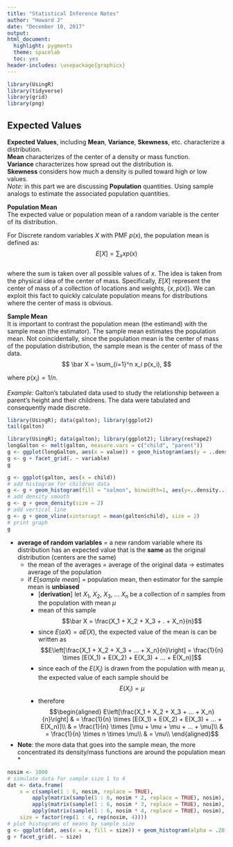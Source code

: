 ```yaml
---
title: "Statistical Inference Notes"
author: "Howard J"
date: "December 10, 2017"
output:
html_document:
  highlight: pygments
  theme: spacelab
  toc: yes
header-includes: \usepackage{graphicx}
---
```


```r
library(UsingR)
library(tidyverse)
library(grid)
library(png)
```


## Expected Values
__Expected Values__, including __Mean__, __Variance__, __Skewness__, etc. characterize a distribution.  
__Mean__ characterizes of the center of a density or mass function.  
__Variance__ characterizes how spread out the distribution is.  
__Skewness__ considers how much a density is pulled toward high or low values.  
*Note:* in this part we are discussing __Population__ quantities. Using sample analogs to estimate the associated population quantities.  


__Population Mean__  
The expected value or population mean of a random variable is the center of its distribution.  

For Discrete random variables $X$ with PMF $p(x)$, the population mean is defined as:  
$$
E[X] = \sum_{x} xp(x)
$$  
where the sum is taken over all possible values of $x$. The idea is taken from the physical idea of the center of mass. Specifically, $E[X]$ represent the center of mass of a collection of locations and weights, $\{x,p(x)\}$. We can exploit this fact to quickly calculate population means for distributions where the center of mass is obvious.  


__Sample Mean__  
It is important to contrast the population mean (the estimand) with the sample mean (the estimator). The sample mean estimates the population mean. Not coincidentally, since the population mean is the center of mass of the population distribution, the sample mean is the center of mass of the data.  
$$
\bar X = \sum_{i=1}^n x_i p(x_i),
$$  

where $p(x_i) = 1/n$.

*Example:* Galton's tabulated data used to study the relationship between a parent's height and their childrens. The data were tabulated and consequently made discrete.  

```r
library(UsingR); data(galton); library(ggplot2)
tail(galton)
```

```r
library(UsingR); data(galton); library(ggplot2); library(reshape2)
longGalton <- melt(galton, measure.vars = c("child", "parent"))
g <- ggplot(longGalton, aes(x = value)) + geom_histogram(aes(y = ..density.., fill = variable), binwidth=1, color = "black") + geom_density(size = 2)
g <- g + facet_grid(. ~ variable)
g
```


```r
g <- ggplot(galton, aes(x = child))
# add histogram for children data
g <- g + geom_histogram(fill = "salmon", binwidth=1, aes(y=..density..), colour="black")
# add density smooth
g <- g + geom_density(size = 2)
# add vertical line
g <- g + geom_vline(xintercept = mean(galton$child), size = 2)
# print graph
g
```


* **average of random variables** = a new random variable where its distribution has an expected value that is the **same** as the original distribution (centers are the same)
	* the mean of the averages = average of the original data $\rightarrow$ estimates average of the population
	* if $E[sample~mean]$ = population mean, then estimator for the sample mean is **unbiased**
		* [**derivation**] let $X_1$, $X_2$, $X_3$, ... $X_n$ be a collection of $n$ samples from the population with mean $\mu$
		* mean of this sample $$\bar X = \frac{X_1 + X_2 + X_3 +  .  + X_n}{n}$$
		* since $E(aX) = aE(X)$, the expected value of the mean is can be written as $$E\left[\frac{X_1 + X_2 + X_3 + ... + X_n}{n}\right] = \frac{1}{n} \times [E(X_1) + E(X_2) + E(X_3) + ... + E(X_n)]$$
		* since each of the $E(X_i)$ is drawn from the population with mean $\mu$, the expected value of each sample should be $$E(X_i) = \mu$$
		* therefore $$\begin{aligned}
E\left[\frac{X_1 + X_2 + X_3 + ... + X_n}{n}\right] & = \frac{1}{n} \times [E(X_1) + E(X_2) + E(X_3) + ... + E(X_n)]\\
& = \frac{1}{n} \times [\mu + \mu + \mu + ... + \mu]\\
& = \frac{1}{n} \times n \times \mu\\
& = \mu\\
\end{aligned}$$
* **Note**: the more data that goes into the sample mean, the more concentrated its density/mass functions are around the population mean *

```r
nosim <- 1000
# simulate data for sample size 1 to 4
dat <- data.frame(
	x = c(sample(1 : 6, nosim, replace = TRUE),
        apply(matrix(sample(1 : 6, nosim * 2, replace = TRUE), nosim), 1, mean),
        apply(matrix(sample(1 : 6, nosim * 3, replace = TRUE), nosim), 1, mean),
        apply(matrix(sample(1 : 6, nosim * 4, replace = TRUE), nosim), 1, mean)),
	size = factor(rep(1 : 4, rep(nosim, 4))))
# plot histograms of means by sample size
g <- ggplot(dat, aes(x = x, fill = size)) + geom_histogram(alpha = .20, binwidth=.25, colour = "black")
g + facet_grid(. ~ size)
```
